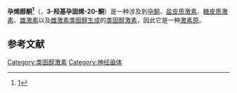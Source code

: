 {{medical}}
{{Expand |time=2011-09-14T17:09:03+00:00 }}
{{Drugbox
| Verifiedfields = changed
| verifiedrevid = 437156469
| IUPAC_name = 3β-hydroxypregn-5-en-20-one
| image = Pregnenolone.svg
| image2 = Pregnenolona3D.png

<!--Clinical data-->
| tradename =  
| Drugs.com = {{drugs.com|international|pregnenolone}}
| pregnancy_AU = <!-- A / B1 / B2 / B3 / C / D / X -->
| pregnancy_US = <!-- A / B / C / D / X -->
| pregnancy_category =  
| legal_AU = <!-- Unscheduled / S2 / S4 / S8 -->
| legal_UK = <!-- GSL / P / POM / CD -->
| legal_US = <!-- OTC / Rx-only -->
| legal_status =  
| routes_of_administration =

<!--Pharmacokinetic data-->
| bioavailability =  
| protein_bound =  
| metabolism =  
| elimination_half-life =  
| excretion =

<!--Identifiers-->
| CAS_number_Ref = {{cascite|changed|??}}
| CAS_number = 145-13-1
| ATC_prefix = none
| ATC_suffix =  
| ATC_supplemental =  
| PubChem = 8955
| IUPHAR_ligand = 2376
| DrugBank_Ref = {{drugbankcite|correct|drugbank}}
| DrugBank = EXPT02608
| UNII_Ref = {{fdacite|correct|FDA}}
| UNII = 73R90F7MQ8
| ChEMBL_Ref = {{ebicite|changed|EBI}}
| ChEMBL = 253363

<!--Chemical data-->
| C=21 | H=32 | O=2 
| molecular_weight = 316.483 g/mol
}}
'''孕烯醇酮<ref>[http://www.term.gov.cn/pages/homepage/result2.jsp?id=334188&subid=10001798&subject=%E6%BF%80%E7%B4%A0%E4%B8%8E%E7%BB%B4%E7%94%9F%E7%B4%A0&subsys=%E7%94%9F%E7%89%A9%E5%8C%96%E5%AD%A6%E4%B8%8E%E5%88%86%E5%AD%90%E7%94%9F%E7%89%A9%E5%AD%A6]{{dead link|date=2017年12月 |bot=InternetArchiveBot |fix-attempted=yes }}</ref>'''（{{lang-en|Pregnenolone}}，'''3-羟基孕固烯-20-酮'''）是一种涉及到[[孕酮|孕酮]]、[[盐皮质激素|盐皮质激素]]、[[糖皮质激素|糖皮质激素]]、[[雄激素|雄激素]]以及[[雌激素|雌激素]][[类固醇生成|类固醇生成]]的[[类固醇激素|类固醇激素]]，因此它是一种[[激素原|激素原]]。

==参考文献==
{{reflist}}

{{胆固醇与甾体中间产物}}
{{Mineralocorticoids}}
{{Sigmaergics}}

[[Category:类固醇激素|Category:类固醇激素]]
[[Category:神经甾体|Category:神经甾体]]
{{Progesterone receptor modulators}}